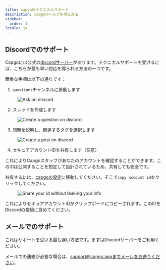 ```yaml
---
title: capgoのテクニカルサポート
description: capgoのヘルプを得る方法
sidebar:
  order: 1
locale: ja
---
```


## Discordでのサポート

Capgoには公式の[discordサーバー](https://discordcom/invite/VnYRvBfgA6)があります。テクニカルサポートを受けるには、こちらが最も早い対応を得られる方法の一つです。

簡単な手順は以下の通りです：

1. `questions`チャンネルに移動します

<figure><img style="margin-left: auto; margin-right: auto" src="/discord-questions.webp" alt="Ask on discord" /><figcaption></figcaption></figure>

2. スレッドを作成します

<figure><img style="margin-left: auto; margin-right: auto" src="/discord-newquestion.webp" alt="Create a question on discord" /><figcaption></figcaption></figure>

3. 問題を説明し、関連するタグを選択します

<figure><img style="margin-left: auto; margin-right: auto" src="/discord-new-post.webp" alt="Create a post on discord" /><figcaption></figcaption></figure>

4. セキュアアカウントIDを共有します（任意）

これによりCapgoスタッフがあなたのアカウントを確認することができます。このIDは公開することを想定して設計されているため、共有しても安全です。

共有するには、[capgoの設定](https://console.capgo.app/dashboard/settings/account/)に移動してください。そこで`copy account id`をクリックしてください。

<figure><img style="margin-left: auto; margin-right: auto" src="/share-secure-id.webp" alt="Share your id without leaking your info" /><figcaption></figcaption></figure>

これによりセキュアアカウントIDがクリップボードにコピーされます。このIDをDiscordの投稿に含めてください。

## メールでのサポート

これはサポートを受ける最も遅い方法です。まずはDiscordサーバーをご利用ください。

メールでの連絡が必要な場合は、support@capgo.appまでメールをお送りください。

